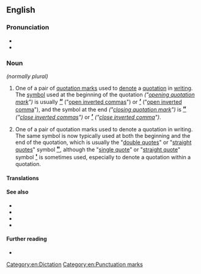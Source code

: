 {{also|quotation-mark}}
==English==

===Pronunciation===
* {{IPA|/kwəʊˈteiʃn̩ mɑɹk/|lang=en}}
* {{audio|LL-Q1860 (eng)-Back ache-quotation mark.wav|Audio|lang=en}}

===Noun===
{{en-noun}} ''(normally plural)''

# {{lb|en|UK}} One of a pair of [[quotation marks]] used to [[denote]] a [[quotation]] in [[writing]]. The [[symbol]] used at the beginning of the quotation ''("[[opening quotation mark]]")'' is usually <big>'''[[“]]'''</big> ("[[open inverted commas]]") or <big>'''[[‘]]'''</big> ("[[open inverted comma]]"), and the symbol at the end ''("[[closing quotation mark]]")'' is <big>'''[[”]]'''</big> ''("[[close inverted commas]]")'' or <big>'''[[’]]'''</big> ''("[[close inverted comma]]")''.
# {{lb|en|North America}} One of a pair of quotation marks used to denote a quotation in writing. The same symbol is now typically used at both the beginning and the end of the quotation, which is usually the "[[double quotes]]" or "[[straight quotes]]" symbol <big>'''[["]]'''</big>, although the "[[single quote]]" or "[[straight quote]]" symbol <big>'''[[']] '''</big> is sometimes used, especially to denote a quotation within a quotation.

====Translations====
{{trans-see|quotation marks}}

====See also====
* {{l|en|guillemet}}
* {{l|en|inverted comma}}
* {{l|en|inverted commas}}
* {{l|en|〃|ditto mark}}

====Further reading====
* {{pedialite}}

{{punctuation}}

[[Category:en:Dictation]]
[[Category:en:Punctuation marks]]